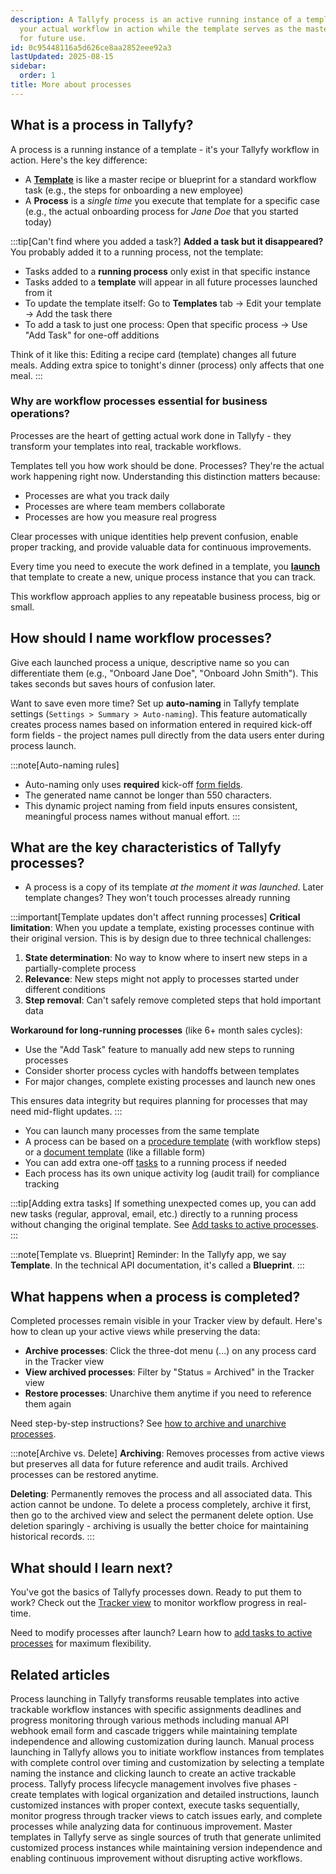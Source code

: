```yaml
---
description: A Tallyfy process is an active running instance of a template that represents
  your actual workflow in action while the template serves as the master blueprint
  for future use.
id: 0c95448116a5d626ce8aa2852eee92a3
lastUpdated: 2025-08-15
sidebar:
  order: 1
title: More about processes
---
```


## What is a process in Tallyfy?

A process is a running instance of a template - it's your Tallyfy workflow in action. Here's the key difference:

*   A **[Template](/products/pro/documenting/templates/)** is like a master recipe or blueprint for a standard workflow task (e.g., the steps for onboarding a new employee)
*   A **Process** is a *single time* you execute that template for a specific case (e.g., the actual onboarding process for *Jane Doe* that you started today)

:::tip[Can't find where you added a task?]
**Added a task but it disappeared?** You probably added it to a running process, not the template:
- Tasks added to a **running process** only exist in that specific instance
- Tasks added to a **template** will appear in all future processes launched from it
- To update the template itself: Go to **Templates** tab → Edit your template → Add the task there
- To add a task to just one process: Open that specific process → Use "Add Task" for one-off additions

Think of it like this: Editing a recipe card (template) changes all future meals. Adding extra spice to tonight's dinner (process) only affects that one meal.
:::

### Why are workflow processes essential for business operations?

Processes are the heart of getting actual work done in Tallyfy - they transform your templates into real, trackable workflows.

Templates tell you how work should be done. Processes? They're the actual work happening right now. Understanding this distinction matters because:

- Processes are what you track daily
- Processes are where team members collaborate  
- Processes are how you measure real progress

Clear processes with unique identities help prevent confusion, enable proper tracking, and provide valuable data for continuous improvements.

Every time you need to execute the work defined in a template, you **[launch](/products/pro/launching/)** that template to create a new, unique process instance that you can track.

This workflow approach applies to any repeatable business process, big or small.

## How should I name workflow processes?

Give each launched process a unique, descriptive name so you can differentiate them (e.g., "Onboard Jane Doe", "Onboard John Smith"). This takes seconds but saves hours of confusion later.

Want to save even more time? Set up **auto-naming** in Tallyfy template settings (`Settings > Summary > Auto-naming`). This feature automatically creates process names based on information entered in required kick-off form fields - the project names pull directly from the data users enter during process launch.

:::note[Auto-naming rules]
- Auto-naming only uses **required** kick-off [form fields](/products/pro/tracking-and-tasks/tasks/what-are-form-fields-in-tallyfy/).
- The generated name cannot be longer than 550 characters.
- This dynamic project naming from field inputs ensures consistent, meaningful process names without manual effort.
:::

## What are the key characteristics of Tallyfy processes?

*   A process is a copy of its template *at the moment it was launched*. Later template changes? They won't touch processes already running

:::important[Template updates don't affect running processes]
**Critical limitation**: When you update a template, existing processes continue with their original version. This is by design due to three technical challenges:

1. **State determination**: No way to know where to insert new steps in a partially-complete process
2. **Relevance**: New steps might not apply to processes started under different conditions  
3. **Step removal**: Can't safely remove completed steps that hold important data

**Workaround for long-running processes** (like 6+ month sales cycles):
- Use the "Add Task" feature to manually add new steps to running processes
- Consider shorter process cycles with handoffs between templates
- For major changes, complete existing processes and launch new ones

This ensures data integrity but requires planning for processes that may need mid-flight updates.
:::
*   You can launch many processes from the same template
*   A process can be based on a [procedure template](/products/pro/documenting/templates/) (with workflow steps) or a [document template](/products/pro/documenting/documents/) (like a fillable form)
*   You can add extra one-off [tasks](/products/pro/tracking-and-tasks/tasks/) to a running process if needed
*   Each process has its own unique activity log (audit trail) for compliance tracking

:::tip[Adding extra tasks]
If something unexpected comes up, you can add new tasks (regular, approval, email, etc.) directly to a running process without changing the original template. See [Add tasks to active processes](/products/pro/tracking-and-tasks/processes/edit-processes/how-can-i-add-tasks-to-active-processes-on-tallyfy/).
:::

:::note[Template vs. Blueprint]
Reminder: In the Tallyfy app, we say **Template**. In the technical API documentation, it's called a **Blueprint**.
:::

## What happens when a process is completed?

Completed processes remain visible in your Tracker view by default. Here's how to clean up your active views while preserving the data:

- **Archive processes**: Click the three-dot menu (...) on any process card in the Tracker view
- **View archived processes**: Filter by "Status = Archived" in the Tracker view
- **Restore processes**: Unarchive them anytime if you need to reference them again

Need step-by-step instructions? See [how to archive and unarchive processes](/products/pro/tracking-and-tasks/tracker-view/organize-processes/how-to-archive-and-unarchive-processes-in-tallyfy/).

:::note[Archive vs. Delete]
**Archiving**: Removes processes from active views but preserves all data for future reference and audit trails. Archived processes can be restored anytime.

**Deleting**: Permanently removes the process and all associated data. This action cannot be undone. To delete a process completely, archive it first, then go to the archived view and select the permanent delete option. Use deletion sparingly - archiving is usually the better choice for maintaining historical records.
:::


<PageTree />

## What should I learn next?

You've got the basics of Tallyfy processes down. Ready to put them to work? Check out the [Tracker view](/products/pro/tracking-and-tasks/tracker-view/) to monitor workflow progress in real-time.

Need to modify processes after launch? Learn how to [add tasks to active processes](/products/pro/tracking-and-tasks/processes/edit-processes/how-can-i-add-tasks-to-active-processes-on-tallyfy/) for maximum flexibility.


## Related articles
<CardGrid>
<LinkTitleCard header="<b>Pro > Launching</b>" href="/products/pro/launching/" > Process launching in Tallyfy transforms reusable templates into active trackable workflow instances with specific assignments deadlines and progress monitoring through various methods including manual API webhook email form and cascade triggers while maintaining template independence and allowing customization during launch. </LinkTitleCard>
<LinkTitleCard header="<b>Launching > Launch manually</b>" href="/products/pro/launching/how-can-i-launch-a-process-in-tallyfy/" > Manual process launching in Tallyfy allows you to initiate workflow instances from templates with complete control over timing and customization by selecting a template naming the instance and clicking launch to create an active trackable process. </LinkTitleCard>
<LinkTitleCard header="<b>Processes > Process lifecycle management</b>" href="/products/pro/tracking-and-tasks/processes/process-lifecycle-management/" > Tallyfy process lifecycle management involves five phases - create templates with logical organization and detailed instructions, launch customized instances with proper context, execute tasks sequentially, monitor progress through tracker views to catch issues early, and complete processes while analyzing data for continuous improvement. </LinkTitleCard>
<LinkTitleCard header="<b>Templates > Templates vs. processes</b>" href="/products/pro/documenting/templates/master-templates-vs-processes/" > Master templates in Tallyfy serve as single sources of truth that generate unlimited customized process instances while maintaining version independence and enabling continuous improvement without disrupting active workflows. </LinkTitleCard>
</CardGrid>